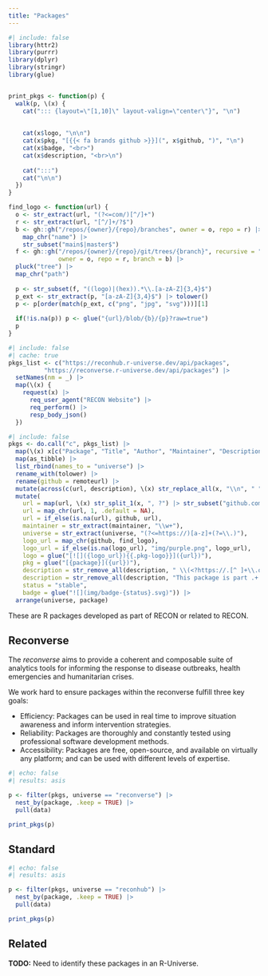 ```yaml
---
title: "Packages"
---
```

```r
#| include: false
library(httr2)
library(purrr)
library(dplyr)
library(stringr)
library(glue)


print_pkgs <- function(p) {
  walk(p, \(x) {
    cat("::: {layout=\"[1,10]\" layout-valign=\"center\"}", "\n")
    
    
    cat(x$logo, "\n\n")
    cat(x$pkg, "[{{< fa brands github >}}](", x$github, ")", "\n")
    cat(x$badge, "<br>")
    cat(x$description, "<br>\n")
    
    cat(":::")
    cat("\n\n")
  })
}

find_logo <- function(url) {
  o <- str_extract(url, "(?<=com/)[^/]+")
  r <- str_extract(url, "[^/]+/?$")
  b <- gh::gh("/repos/{owner}/{repo}/branches", owner = o, repo = r) |>
    map_chr("name") |> 
    str_subset("main$|master$")
  f <- gh::gh("/repos/{owner}/{repo}/git/trees/{branch}", recursive = "true", 
              owner = o, repo = r, branch = b) |>
  pluck("tree") |>
  map_chr("path")
  
  p <- str_subset(f, "((logo)|(hex)).*\\.[a-zA-Z]{3,4}$")
  p_ext <- str_extract(p, "[a-zA-Z]{3,4}$") |> tolower()
  p <- p[order(match(p_ext, c("png", "jpg", "svg")))][1]
  
  if(!is.na(p)) p <- glue("{url}/blob/{b}/{p}?raw=true")
  p
}
```


```r
#| include: false
#| cache: true
pkgs_list <- c("https://reconhub.r-universe.dev/api/packages", 
          "https://reconverse.r-universe.dev/api/packages") |>
  setNames(nm = _) |>
  map(\(x) {
    request(x) |>
      req_user_agent("RECON Website") |>
      req_perform() |>
      resp_body_json()
  })
```

```r
#| include: false
pkgs <- do.call("c", pkgs_list) |>
  map(\(x) x[c("Package", "Title", "Author", "Maintainer", "Description", "Version", "URL", "RemoteUrl")]) |>
  map(as_tibble) |>
  list_rbind(names_to = "universe") |>
  rename_with(tolower) |>
  rename(github = remoteurl) |>
  mutate(across(c(url, description), \(x) str_replace_all(x, "\\n", " "))) |>
  mutate(
    url = map(url, \(x) str_split_1(x, ", ?") |> str_subset("github.com", negate = TRUE)),
    url = map_chr(url, 1, .default = NA),
    url = if_else(is.na(url), github, url),
    maintainer = str_extract(maintainer, "\\w+"),
    universe = str_extract(universe, "(?<=https://)[a-z]+(?=\\.)"),
    logo_url = map_chr(github, find_logo),
    logo_url = if_else(is.na(logo_url), "img/purple.png", logo_url),
    logo = glue("[![]({logo_url}){{.pkg-logo}}]({url})"),  
    pkg = glue("[{package}]({url})"),
    description = str_remove_all(description, " \\(<?https://.[^ ]+\\.org/?>?\\)"),
    description = str_remove_all(description, "This package is part .+ analysis\\."),
    status = "stable",
    badge = glue("![](img/badge-{status}.svg)")) |>
  arrange(universe, package)
```

These are R packages developed as part of RECON or related to RECON.

## Reconverse

The *reconverse* aims to provide a coherent and composable suite of analytics tools for informing the response to disease outbreaks, health emergencies and humanitarian crises.

We work hard to ensure packages within the reconverse fulfill three key goals:

- Efficiency: Packages can be used in real time to improve situation awareness and inform intervention strategies.
- Reliability: Packages are thoroughly and constantly tested using professional software development methods.
- Accessibility: Packages are free, open-source, and available on virtually any platform; and can be used with different levels of expertise.

```r
#| echo: false
#| results: asis

p <- filter(pkgs, universe == "reconverse") |>
  nest_by(package, .keep = TRUE) |>
  pull(data)

print_pkgs(p)
```

## Standard

```r
#| echo: false
#| results: asis

p <- filter(pkgs, universe == "reconhub") |>
  nest_by(package, .keep = TRUE) |>
  pull(data)

print_pkgs(p)
```

## Related

**TODO:** Need to identify these packages in an R-Universe.
